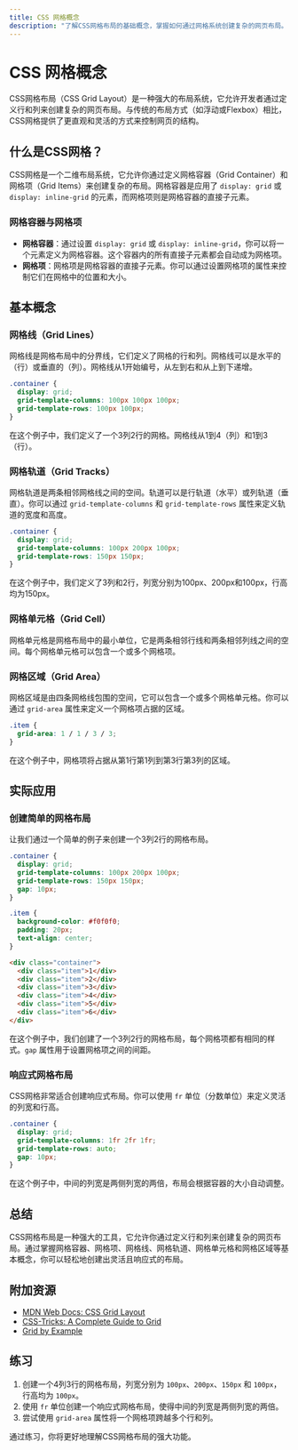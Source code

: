 ```yaml
---
title: CSS 网格概念
description: "了解CSS网格布局的基础概念，掌握如何通过网格系统创建复杂的网页布局。"
---
```


# CSS 网格概念

CSS网格布局（CSS Grid Layout）是一种强大的布局系统，它允许开发者通过定义行和列来创建复杂的网页布局。与传统的布局方式（如浮动或Flexbox）相比，CSS网格提供了更直观和灵活的方式来控制网页的结构。

## 什么是CSS网格？

CSS网格是一个二维布局系统，它允许你通过定义网格容器（Grid Container）和网格项（Grid Items）来创建复杂的布局。网格容器是应用了 `display: grid` 或 `display: inline-grid` 的元素，而网格项则是网格容器的直接子元素。

### 网格容器与网格项

- **网格容器**：通过设置 `display: grid` 或 `display: inline-grid`，你可以将一个元素定义为网格容器。这个容器内的所有直接子元素都会自动成为网格项。
- **网格项**：网格项是网格容器的直接子元素。你可以通过设置网格项的属性来控制它们在网格中的位置和大小。

## 基本概念

### 网格线（Grid Lines）

网格线是网格布局中的分界线，它们定义了网格的行和列。网格线可以是水平的（行）或垂直的（列）。网格线从1开始编号，从左到右和从上到下递增。

```css
.container {
  display: grid;
  grid-template-columns: 100px 100px 100px;
  grid-template-rows: 100px 100px;
}
```

在这个例子中，我们定义了一个3列2行的网格。网格线从1到4（列）和1到3（行）。

### 网格轨道（Grid Tracks）

网格轨道是两条相邻网格线之间的空间。轨道可以是行轨道（水平）或列轨道（垂直）。你可以通过 `grid-template-columns` 和 `grid-template-rows` 属性来定义轨道的宽度和高度。

```css
.container {
  display: grid;
  grid-template-columns: 100px 200px 100px;
  grid-template-rows: 150px 150px;
}
```

在这个例子中，我们定义了3列和2行，列宽分别为100px、200px和100px，行高均为150px。

### 网格单元格（Grid Cell）

网格单元格是网格布局中的最小单位，它是两条相邻行线和两条相邻列线之间的空间。每个网格单元格可以包含一个或多个网格项。

### 网格区域（Grid Area）

网格区域是由四条网格线包围的空间，它可以包含一个或多个网格单元格。你可以通过 `grid-area` 属性来定义一个网格项占据的区域。

```css
.item {
  grid-area: 1 / 1 / 3 / 3;
}
```

在这个例子中，网格项将占据从第1行第1列到第3行第3列的区域。

## 实际应用

### 创建简单的网格布局

让我们通过一个简单的例子来创建一个3列2行的网格布局。

```css
.container {
  display: grid;
  grid-template-columns: 100px 200px 100px;
  grid-template-rows: 150px 150px;
  gap: 10px;
}

.item {
  background-color: #f0f0f0;
  padding: 20px;
  text-align: center;
}
```

```html
<div class="container">
  <div class="item">1</div>
  <div class="item">2</div>
  <div class="item">3</div>
  <div class="item">4</div>
  <div class="item">5</div>
  <div class="item">6</div>
</div>
```

在这个例子中，我们创建了一个3列2行的网格布局，每个网格项都有相同的样式。`gap` 属性用于设置网格项之间的间距。

### 响应式网格布局

CSS网格非常适合创建响应式布局。你可以使用 `fr` 单位（分数单位）来定义灵活的列宽和行高。

```css
.container {
  display: grid;
  grid-template-columns: 1fr 2fr 1fr;
  grid-template-rows: auto;
  gap: 10px;
}
```

在这个例子中，中间的列宽是两侧列宽的两倍，布局会根据容器的大小自动调整。

## 总结

CSS网格布局是一种强大的工具，它允许你通过定义行和列来创建复杂的网页布局。通过掌握网格容器、网格项、网格线、网格轨道、网格单元格和网格区域等基本概念，你可以轻松地创建出灵活且响应式的布局。

## 附加资源

- [MDN Web Docs: CSS Grid Layout](https://developer.mozilla.org/en-US/docs/Web/CSS/CSS_Grid_Layout)
- [CSS-Tricks: A Complete Guide to Grid](https://css-tricks.com/snippets/css/complete-guide-grid/)
- [Grid by Example](https://gridbyexample.com/)

## 练习

1. 创建一个4列3行的网格布局，列宽分别为 `100px`、`200px`、`150px` 和 `100px`，行高均为 `100px`。
2. 使用 `fr` 单位创建一个响应式网格布局，使得中间的列宽是两侧列宽的两倍。
3. 尝试使用 `grid-area` 属性将一个网格项跨越多个行和列。

通过练习，你将更好地理解CSS网格布局的强大功能。